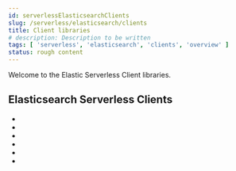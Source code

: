 ```yaml
---
id: serverlessElasticsearchClients
slug: /serverless/elasticsearch/clients
title: Client libraries
# description: Description to be written
tags: [ 'serverless', 'elasticsearch', 'clients', 'overview' ]
status: rough content
---
```



<RoughContent />

Welcome to the Elastic Serverless Client libraries.

## Elasticsearch Serverless Clients

* <DocLink id="serverlessElasticsearchGoClient" />
* <DocLink id="serverlessElasticsearchJavaClient" />
* <DocLink id="serverlessElasticsearchNodejsClient" />
* <DocLink id="serverlessElasticsearchPhpClient" />
* <DocLink id="serverlessElasticsearchPythonClient" />
* <DocLink id="serverlessElasticsearchRubyClient" />
